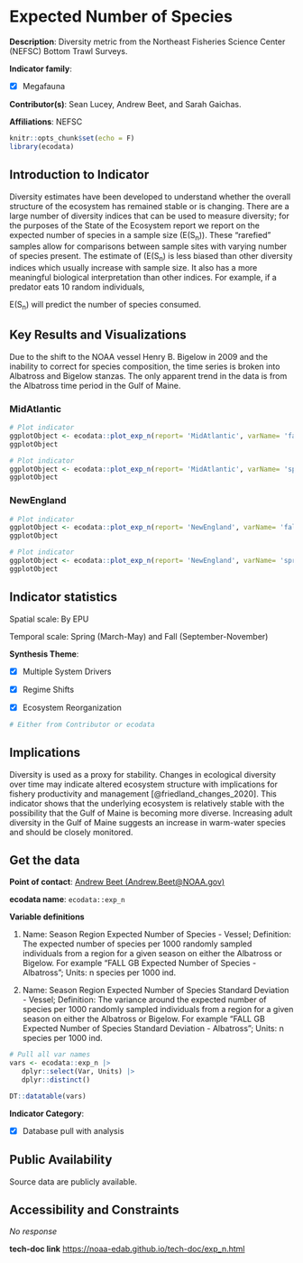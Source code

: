 # Expected Number of Species

**Description**: Diversity metric from the Northeast Fisheries Science Center (NEFSC) Bottom Trawl Surveys.

**Indicator family**: 

- [X] Megafauna


**Contributor(s)**: Sean Lucey, Andrew Beet, and Sarah Gaichas.

**Affiliations**: NEFSC

```{r echo=FALSE}
knitr::opts_chunk$set(echo = F)
library(ecodata)
```
## Introduction to Indicator
Diversity estimates have been developed to understand whether the overall structure of the ecosystem has remained stable or is changing. There are a large number of diversity indices that can be used to measure diversity; for the purposes of the State of the Ecosystem report we report on the expected number of species in a sample size (E(S<sub>n</sub>)).  These “rarefied” samples allow for comparisons between sample sites with varying number of species present. The estimate of (E(S<sub>n</sub>) is less biased than other diversity indices which usually increase with sample size. It also has a more meaningful biological interpretation than other indices. For example, if a predator eats 10 random individuals,  
E(S<sub>n</sub>) will predict the number of species consumed.

## Key Results and Visualizations
Due to the shift to the NOAA vessel Henry B. Bigelow in 2009 and the inability to correct for species composition, the time series is broken into Albatross and Bigelow stanzas.  The only apparent trend in the data is from the Albatross time period in the Gulf of Maine.

### MidAtlantic

```{r plot_exp_nMidAtlanticfall}
# Plot indicator
ggplotObject <- ecodata::plot_exp_n(report= 'MidAtlantic', varName= 'fall')
ggplotObject
```

```{r plot_exp_nMidAtlanticspring}
# Plot indicator
ggplotObject <- ecodata::plot_exp_n(report= 'MidAtlantic', varName= 'spring')
ggplotObject
```

### NewEngland

```{r plot_exp_nNewEnglandfall}
# Plot indicator
ggplotObject <- ecodata::plot_exp_n(report= 'NewEngland', varName= 'fall')
ggplotObject
```

```{r plot_exp_nNewEnglandspring}
# Plot indicator
ggplotObject <- ecodata::plot_exp_n(report= 'NewEngland', varName= 'spring')
ggplotObject
```


## Indicator statistics 
Spatial scale: By EPU

Temporal scale: Spring (March-May) and Fall (September-November)

**Synthesis Theme**:

- [X] Multiple System Drivers
- [X] Regime Shifts
- [X] Ecosystem Reorganization


```{r autostats_exp_n}
# Either from Contributor or ecodata
```

## Implications
Diversity is used as a proxy for stability.  Changes in ecological diversity over time may indicate altered ecosystem structure with implications for fishery productivity and management [@friedland_changes_2020].  This indicator shows that the underlying ecosystem is relatively stable with the possibility that the Gulf of Maine is becoming more diverse.  Increasing adult diversity in the Gulf of Maine suggests an increase in warm-water species and should be closely monitored.

## Get the data

**Point of contact**: [Andrew Beet (Andrew.Beet@NOAA.gov)](mailto:Andrew Beet (Andrew.Beet@NOAA.gov)){.email}

**ecodata name**: `ecodata::exp_n`

**Variable definitions**

1) Name: Season Region Expected Number of Species - Vessel; Definition: The expected number of species per 1000 randomly sampled individuals from a region for a given season on either the Albatross or Bigelow.  For example "FALL GB Expected Number of Species - Albatross"; Units: n species per 1000 ind.  
2) Name: Season Region Expected Number of Species Standard Deviation - Vessel; Definition: The variance around the expected number of species per 1000 randomly sampled individuals from a region for a given season on either the Albatross or Bigelow.  For example "FALL GB Expected Number of Species Standard Deviation - Albatross"; Units: n species per 1000 ind.

```{r vars_exp_n}
# Pull all var names
vars <- ecodata::exp_n |>
   dplyr::select(Var, Units) |>
   dplyr::distinct()

DT::datatable(vars)
```
**Indicator Category**:

- [X] Database pull with analysis


## Public Availability

Source data are publicly available.

## Accessibility and Constraints

_No response_

**tech-doc link**
<https://noaa-edab.github.io/tech-doc/exp_n.html>

